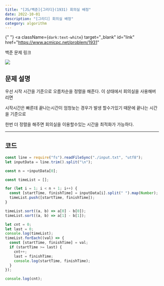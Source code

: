 ---
title: "[JS/백준]{그리디}(1931) 회의실 배정"
date: 2022-10-01
description: "[그리디] 회의실 배정"
category: algorithm
---

{" "}
<a
  className={`dark:text-white`}
  target="_blank"
  id="link"
  href="https://www.acmicpc.net/problem/1931"
>
  백준 문제 링크
</a>

<div>
  <img
    src="https://user-images.githubusercontent.com/75124028/193415365-844f8546-849d-45d6-83f8-cefa64b316e4.PNG"
    className={`max-w-full h-auto`}
  />
</div>
<h2 className={`dark:text-white`}>문제 설명</h2>

우선 시작 시간을 기준으로 오름차순을 정렬을 해준다. 이 상태에서 회의실을 사용해버리면

시작시간은 빠른데 끝나는시간이 엄청늦는 경우가 발생 할수가있기 때문에 끝나는 시간을 기준으로

한번 더 정렬을 해주면 회의실을 이용할수있는 시간을 최적화가 가능하다.

---

<h2 className={`dark:text-white`}>코드</h2>

```js showLineNumbers
const line = require("fs").readFileSync("./input.txt", "utf8");
let inputData = line.trim().split("\n");

const n = +inputData[0];

const timeList = [];

for (let i = 1; i < n + 1; i++) {
  const [startTime, finishTime] = inputData[i].split(" ").map(Number);
  timeList.push([startTime, finishTime]);
}

timeList.sort((a, b) => a[0] - b[0]);
timeList.sort((a, b) => a[1] - b[1]);

let cnt = 0;
let last = 0;
console.log(timeList);
timeList.forEach((val) => {
  const [startTime, finishTime] = val;
  if (startTime >= last) {
    cnt++;
    last = finishTime;
    console.log(startTime, finishTime);
  }
});

console.log(cnt);
```
